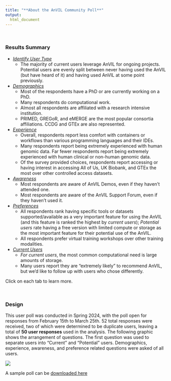 ```yaml
---
title: "**About the AnVIL Community Poll**"
output:
  html_document
---
```


<br>

### **Results Summary**

- [*Identify User Type*](https://hutchdatascience.org/AnVIL_Poll_2024/IdentifyTypeOfUsers.html)
  -  The majority of current users leverage AnVIL for ongoing projects. Potential users are evenly split between never having used the AnVIL (but have heard of it) and having used AnVIL at some point previously.
- [*Demographics*](https://hutchdatascience.org/AnVIL_Poll_2024/Demographics.html)
  - Most of the respondents have a PhD or are currently working on a PhD.
  - Many respondents do computational work.
  - Almost all respondents are affiliated with a research intensive institution.
  - PRIMED, GREGoR, and eMERGE are the most popular consortia affiliations. CCDG and GTEx are also represented.
- [*Experience*](https://hutchdatascience.org/AnVIL_Poll_2024/Experience.html)
  - Overall, respondents report less comfort with containers or workflows than various programming languages and their IDEs.
  - Many respondents report being extremely experienced with human genomic data. Far fewer respondents report being extremely experienced with human clinical or non-human genomic data.
  - Of the survey provided choices, respondents report accessing or having interest in accessing All of Us, UK Biobank, and GTEx the most over other controlled access datasets.
- [*Awareness*](https://hutchdatascience.org/AnVIL_Poll_2024/Awareness.html)
  - Most respondents are aware of AnVIL Demos, even if they haven't attended one.
  - Most respondents are aware of the AnVIL Support Forum, even if they haven't used it.
- [*Preferences*](https://hutchdatascience.org/AnVIL_Poll_2024/Preferences.html)
  - All respondents rank having specific tools or datasets supported/available as a very important feature for using the AnVIL (and this feature is ranked the highest by *current users*); *Potential users* rate having a free version with limited compute or storage as the most important feature for their potential use of the AnVIL.
  - All respondents prefer virtual training workshops over other training modalities.
- [*Current Users*](https://hutchdatascience.org/AnVIL_Poll_2024/CurrentUserQs.html)
  - *For current users*, the most common computational need is large amounts of storage.
  - Many users report they are "extremely likely" to recommend AnVIL, but we'd like to follow up with users who chose differently.

Click on each tab to learn more.

<br>

### **Design**

This user poll was conducted in Spring 2024, with the poll open for responses from February 15th to March 25th. 52 total responses were received, two of which were determined to be duplicate users, leaving a total of **50 user responses** used in the analysis. The following graphic shows the arrangement of questions. The first question was used to separate users into "Current" and "Potential" users. Demographics, experience, awareness, and preference related questions were asked of all users.

![](https://raw.githubusercontent.com/fhdsl/AnVIL_Poll_2024/main/plots/AnVILPoll2024Flowchart.png)

A sample poll can be [downloaded here](https://drive.google.com/uc?export=download&id=1e8sG6-CXaVSiq8WbQEBvd3MTN6RJkWF0)

